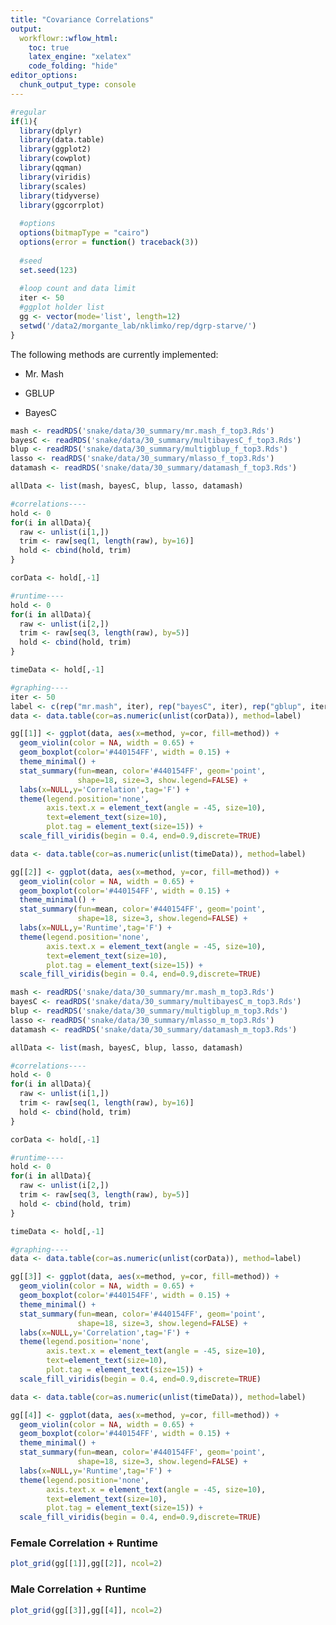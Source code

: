 ```yaml
---
title: "Covariance Correlations"
output:
  workflowr::wflow_html:
    toc: true
    latex_engine: "xelatex"
    code_folding: "hide"
editor_options:
  chunk_output_type: console
---
```



```r
#regular
if(1){
  library(dplyr)
  library(data.table)
  library(ggplot2)
  library(cowplot)
  library(qqman)
  library(viridis)
  library(scales)
  library(tidyverse)
  library(ggcorrplot)
  
  #options
  options(bitmapType = "cairo")
  options(error = function() traceback(3))
  
  #seed
  set.seed(123)
  
  #loop count and data limit
  iter <- 50
  #ggplot holder list
  gg <- vector(mode='list', length=12)
  setwd('/data2/morgante_lab/nklimko/rep/dgrp-starve/')
}
```

The following methods are currently implemented:

- Mr. Mash

- GBLUP

- BayesC



```r

mash <- readRDS('snake/data/30_summary/mr.mash_f_top3.Rds')
bayesC <- readRDS('snake/data/30_summary/multibayesC_f_top3.Rds')
blup <- readRDS('snake/data/30_summary/multigblup_f_top3.Rds')
lasso <- readRDS('snake/data/30_summary/mlasso_f_top3.Rds')
datamash <- readRDS('snake/data/30_summary/datamash_f_top3.Rds')

allData <- list(mash, bayesC, blup, lasso, datamash)

#correlations----
hold <- 0
for(i in allData){
  raw <- unlist(i[1,])
  trim <- raw[seq(1, length(raw), by=16)]
  hold <- cbind(hold, trim)
}

corData <- hold[,-1]

#runtime----
hold <- 0
for(i in allData){
  raw <- unlist(i[2,])
  trim <- raw[seq(3, length(raw), by=5)]
  hold <- cbind(hold, trim)
}

timeData <- hold[,-1]

#graphing----
iter <- 50
label <- c(rep("mr.mash", iter), rep("bayesC", iter), rep("gblup", iter), rep("lasso", iter), rep("mash.dd", iter))
data <- data.table(cor=as.numeric(unlist(corData)), method=label)

gg[[1]] <- ggplot(data, aes(x=method, y=cor, fill=method)) +
  geom_violin(color = NA, width = 0.65) +
  geom_boxplot(color='#440154FF', width = 0.15) +
  theme_minimal() +
  stat_summary(fun=mean, color='#440154FF', geom='point', 
               shape=18, size=3, show.legend=FALSE) +
  labs(x=NULL,y='Correlation',tag='F') +
  theme(legend.position='none',
        axis.text.x = element_text(angle = -45, size=10),
        text=element_text(size=10),
        plot.tag = element_text(size=15)) +
  scale_fill_viridis(begin = 0.4, end=0.9,discrete=TRUE)

data <- data.table(cor=as.numeric(unlist(timeData)), method=label)

gg[[2]] <- ggplot(data, aes(x=method, y=cor, fill=method)) +
  geom_violin(color = NA, width = 0.65) +
  geom_boxplot(color='#440154FF', width = 0.15) +
  theme_minimal() +
  stat_summary(fun=mean, color='#440154FF', geom='point', 
               shape=18, size=3, show.legend=FALSE) +
  labs(x=NULL,y='Runtime',tag='F') +
  theme(legend.position='none',
        axis.text.x = element_text(angle = -45, size=10),
        text=element_text(size=10),
        plot.tag = element_text(size=15)) +
  scale_fill_viridis(begin = 0.4, end=0.9,discrete=TRUE)


```


```r

mash <- readRDS('snake/data/30_summary/mr.mash_m_top3.Rds')
bayesC <- readRDS('snake/data/30_summary/multibayesC_m_top3.Rds')
blup <- readRDS('snake/data/30_summary/multigblup_m_top3.Rds')
lasso <- readRDS('snake/data/30_summary/mlasso_m_top3.Rds')
datamash <- readRDS('snake/data/30_summary/datamash_m_top3.Rds')

allData <- list(mash, bayesC, blup, lasso, datamash)

#correlations----
hold <- 0
for(i in allData){
  raw <- unlist(i[1,])
  trim <- raw[seq(1, length(raw), by=16)]
  hold <- cbind(hold, trim)
}

corData <- hold[,-1]

#runtime----
hold <- 0
for(i in allData){
  raw <- unlist(i[2,])
  trim <- raw[seq(3, length(raw), by=5)]
  hold <- cbind(hold, trim)
}

timeData <- hold[,-1]

#graphing----
data <- data.table(cor=as.numeric(unlist(corData)), method=label)

gg[[3]] <- ggplot(data, aes(x=method, y=cor, fill=method)) +
  geom_violin(color = NA, width = 0.65) +
  geom_boxplot(color='#440154FF', width = 0.15) +
  theme_minimal() +
  stat_summary(fun=mean, color='#440154FF', geom='point', 
               shape=18, size=3, show.legend=FALSE) +
  labs(x=NULL,y='Correlation',tag='F') +
  theme(legend.position='none',
        axis.text.x = element_text(angle = -45, size=10),
        text=element_text(size=10),
        plot.tag = element_text(size=15)) +
  scale_fill_viridis(begin = 0.4, end=0.9,discrete=TRUE)

data <- data.table(cor=as.numeric(unlist(timeData)), method=label)

gg[[4]] <- ggplot(data, aes(x=method, y=cor, fill=method)) +
  geom_violin(color = NA, width = 0.65) +
  geom_boxplot(color='#440154FF', width = 0.15) +
  theme_minimal() +
  stat_summary(fun=mean, color='#440154FF', geom='point', 
               shape=18, size=3, show.legend=FALSE) +
  labs(x=NULL,y='Runtime',tag='F') +
  theme(legend.position='none',
        axis.text.x = element_text(angle = -45, size=10),
        text=element_text(size=10),
        plot.tag = element_text(size=15)) +
  scale_fill_viridis(begin = 0.4, end=0.9,discrete=TRUE)

```

### Female Correlation + Runtime

```r

plot_grid(gg[[1]],gg[[2]], ncol=2)

```


### Male Correlation + Runtime

```r

plot_grid(gg[[3]],gg[[4]], ncol=2)

```



